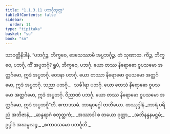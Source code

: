 ```yaml
---
title: "1.1.3.11 ပဘင်္ဂုသုတ္တ"
tableOfContents: false
sidebar:
  order: 11
type: "tipitaka"
basket: "su"
book: "sn"
---
```



<DynamicBreadcrumb />

<Division number="32" book="sn" e="ch" v="18" p="284">

<Paragraph number="149" book="sn">
သာဝတ္ထိနိဒါနံ. “ပဘင်္ဂုဉ္စ, ဘိက္ခဝေ, ဒေသေဿာမိ အပ္ပဘင်္ဂုဉ္စ. တံ သုဏာထ. ကိဉ္စ, ဘိက္ခဝေ, ပဘင်္ဂု, ကိံ အပ္ပဘင်္ဂု? ရူပံ, ဘိက္ခဝေ, ပဘင်္ဂု. ယော တဿ နိရောဓော ဝူပသမော အတ္ထင်္ဂမော, ဣဒံ အပ္ပဘင်္ဂု. ဝေဒနာ ပဘင်္ဂု. ယော တဿာ နိရောဓော ဝူပသမော အတ္ထင်္ဂမော, ဣဒံ အပ္ပဘင်္ဂု. သညာ ပဘင်္ဂု…  သင်္ခါရာ ပဘင်္ဂု. ယော တေသံ နိရောဓော ဝူပသမော အတ္ထင်္ဂမော, ဣဒံ အပ္ပဘင်္ဂု. ဝိညာဏံ ပဘင်္ဂု. ယော တဿ နိရောဓော ဝူပသမော အတ္ထင်္ဂမော, ဣဒံ အပ္ပဘင်္ဂူ”တိ.

</Paragraph>
</Division>

<Paragraph number="150" type="center" book="sn">
ဧကာဒသမံ.



</Paragraph>

<Paragraph number="151" type="center" book="sn">
ဘာရဝဂ္ဂေါ တတိယော.



</Paragraph>

<Paragraph number="152" type="center" book="sn">
တဿုဒ္ဒါနံ


</Paragraph>

<Paragraph number="153" type="verses" book="sn">
_ဘာရံ ပရိညံ အဘိဇာနံ,_  
_ဆန္ဒရာဂံ စတုတ္ထကံ;_  
_အဿာဒါ စ တယော ဝုတ္တာ,_  
_အဘိနန္ဒနမဋ္ဌမံ;_  
ဥပ္ပါဒံ အဃမူလဉ္စ,_  
_ဧကာဒသမော ပဘင်္ဂူတိ._
</Paragraph>